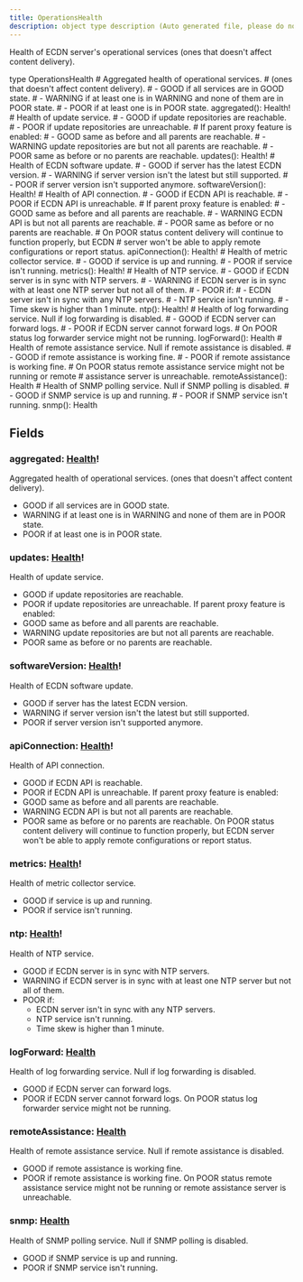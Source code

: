 ```yaml
---
title: OperationsHealth
description: object type description (Auto generated file, please do not modify)
---
```



Health of ECDN server's operational services
(ones that doesn't affect content delivery).

<GQLCodeSnippet>
<GQLLine><GQLKeyword>type</GQLKeyword> OperationsHealth <GQLOpen /></GQLLine>
<GQLLine> </GQLLine>
	<GQLLine><GQLTab /><GQLComment># Aggregated health of operational services.</GQLComment></GQLLine>
	<GQLLine><GQLTab /><GQLComment># (ones that doesn't affect content delivery).</GQLComment></GQLLine>
	<GQLLine><GQLTab /><GQLComment># - GOOD if all services are in GOOD state.</GQLComment></GQLLine>
	<GQLLine><GQLTab /><GQLComment># - WARNING if at least one is in WARNING and none of them are in POOR state.</GQLComment></GQLLine>
	<GQLLine><GQLTab /><GQLComment># - POOR if at least one is in POOR state.</GQLComment></GQLLine>
	<GQLLine><GQLTab /><GQLName>aggregated</GQLName>(): <GQLLink href="../../ecdn-api-enums/Health">Health</GQLLink><GQLOperator>!</GQLOperator></GQLLine>
<GQLLine> </GQLLine>
	<GQLLine><GQLTab /><GQLComment># Health of update service.</GQLComment></GQLLine>
	<GQLLine><GQLTab /><GQLComment># - GOOD if update repositories are reachable.</GQLComment></GQLLine>
	<GQLLine><GQLTab /><GQLComment># - POOR if update repositories are unreachable.</GQLComment></GQLLine>
	<GQLLine><GQLTab /><GQLComment># If parent proxy feature is enabled:</GQLComment></GQLLine>
	<GQLLine><GQLTab /><GQLComment># - GOOD same as before and all parents are reachable.</GQLComment></GQLLine>
	<GQLLine><GQLTab /><GQLComment># - WARNING update repositories are but not all parents are reachable.</GQLComment></GQLLine>
	<GQLLine><GQLTab /><GQLComment># - POOR same as before or no parents are reachable.</GQLComment></GQLLine>
	<GQLLine><GQLTab /><GQLName>updates</GQLName>(): <GQLLink href="../../ecdn-api-enums/Health">Health</GQLLink><GQLOperator>!</GQLOperator></GQLLine>
<GQLLine> </GQLLine>
	<GQLLine><GQLTab /><GQLComment># Health of ECDN software update.</GQLComment></GQLLine>
	<GQLLine><GQLTab /><GQLComment># - GOOD if server has the latest ECDN version.</GQLComment></GQLLine>
	<GQLLine><GQLTab /><GQLComment># - WARNING if server version isn't the latest but still supported.</GQLComment></GQLLine>
	<GQLLine><GQLTab /><GQLComment># - POOR if server version isn't supported anymore.</GQLComment></GQLLine>
	<GQLLine><GQLTab /><GQLName>softwareVersion</GQLName>(): <GQLLink href="../../ecdn-api-enums/Health">Health</GQLLink><GQLOperator>!</GQLOperator></GQLLine>
<GQLLine> </GQLLine>
	<GQLLine><GQLTab /><GQLComment># Health of API connection.</GQLComment></GQLLine>
	<GQLLine><GQLTab /><GQLComment># - GOOD if ECDN API is reachable.</GQLComment></GQLLine>
	<GQLLine><GQLTab /><GQLComment># - POOR if ECDN API is unreachable.</GQLComment></GQLLine>
	<GQLLine><GQLTab /><GQLComment># If parent proxy feature is enabled:</GQLComment></GQLLine>
	<GQLLine><GQLTab /><GQLComment># - GOOD same as before and all parents are reachable.</GQLComment></GQLLine>
	<GQLLine><GQLTab /><GQLComment># - WARNING ECDN API is but not all parents are reachable.</GQLComment></GQLLine>
	<GQLLine><GQLTab /><GQLComment># - POOR same as before or no parents are reachable.</GQLComment></GQLLine>
	<GQLLine><GQLTab /><GQLComment># On POOR status content delivery will continue to function properly, but ECDN</GQLComment></GQLLine>
	<GQLLine><GQLTab /><GQLComment># server won't be able to apply remote configurations or report status.</GQLComment></GQLLine>
	<GQLLine><GQLTab /><GQLName>apiConnection</GQLName>(): <GQLLink href="../../ecdn-api-enums/Health">Health</GQLLink><GQLOperator>!</GQLOperator></GQLLine>
<GQLLine> </GQLLine>
	<GQLLine><GQLTab /><GQLComment># Health of metric collector service.</GQLComment></GQLLine>
	<GQLLine><GQLTab /><GQLComment># - GOOD if service is up and running.</GQLComment></GQLLine>
	<GQLLine><GQLTab /><GQLComment># - POOR if service isn't running.</GQLComment></GQLLine>
	<GQLLine><GQLTab /><GQLName>metrics</GQLName>(): <GQLLink href="../../ecdn-api-enums/Health">Health</GQLLink><GQLOperator>!</GQLOperator></GQLLine>
<GQLLine> </GQLLine>
	<GQLLine><GQLTab /><GQLComment># Health of NTP service.</GQLComment></GQLLine>
	<GQLLine><GQLTab /><GQLComment># - GOOD if ECDN server is in sync with NTP servers.</GQLComment></GQLLine>
	<GQLLine><GQLTab /><GQLComment># - WARNING if ECDN server is in sync with at least one NTP server but not all of them.</GQLComment></GQLLine>
	<GQLLine><GQLTab /><GQLComment># - POOR if:</GQLComment></GQLLine>
	<GQLLine><GQLTab /><GQLComment>#   - ECDN server isn't in sync with any NTP servers.</GQLComment></GQLLine>
	<GQLLine><GQLTab /><GQLComment>#   - NTP service isn't running.</GQLComment></GQLLine>
	<GQLLine><GQLTab /><GQLComment>#   - Time skew is higher than 1 minute.</GQLComment></GQLLine>
	<GQLLine><GQLTab /><GQLName>ntp</GQLName>(): <GQLLink href="../../ecdn-api-enums/Health">Health</GQLLink><GQLOperator>!</GQLOperator></GQLLine>
<GQLLine> </GQLLine>
	<GQLLine><GQLTab /><GQLComment># Health of log forwarding service. Null if log forwarding is disabled.</GQLComment></GQLLine>
	<GQLLine><GQLTab /><GQLComment># - GOOD if ECDN server can forward logs.</GQLComment></GQLLine>
	<GQLLine><GQLTab /><GQLComment># - POOR if ECDN server cannot forward logs.</GQLComment></GQLLine>
	<GQLLine><GQLTab /><GQLComment># On POOR status log forwarder service might not be running.</GQLComment></GQLLine>
	<GQLLine><GQLTab /><GQLName>logForward</GQLName>(): <GQLLink href="../../ecdn-api-enums/Health">Health</GQLLink></GQLLine>
<GQLLine> </GQLLine>
	<GQLLine><GQLTab /><GQLComment># Health of remote assistance service. Null if remote assistance is disabled.</GQLComment></GQLLine>
	<GQLLine><GQLTab /><GQLComment># - GOOD if remote assistance is working fine.</GQLComment></GQLLine>
	<GQLLine><GQLTab /><GQLComment># - POOR if remote assistance is working fine.</GQLComment></GQLLine>
	<GQLLine><GQLTab /><GQLComment># On POOR status remote assistance service might not be running or remote</GQLComment></GQLLine>
	<GQLLine><GQLTab /><GQLComment># assistance server is unreachable.</GQLComment></GQLLine>
	<GQLLine><GQLTab /><GQLName>remoteAssistance</GQLName>(): <GQLLink href="../../ecdn-api-enums/Health">Health</GQLLink></GQLLine>
<GQLLine> </GQLLine>
	<GQLLine><GQLTab /><GQLComment># Health of SNMP polling service. Null if SNMP polling is disabled.</GQLComment></GQLLine>
	<GQLLine><GQLTab /><GQLComment># - GOOD if SNMP service is up and running.</GQLComment></GQLLine>
	<GQLLine><GQLTab /><GQLComment># - POOR if SNMP service isn't running.</GQLComment></GQLLine>
	<GQLLine><GQLTab /><GQLName>snmp</GQLName>(): <GQLLink href="../../ecdn-api-enums/Health">Health</GQLLink></GQLLine>
<GQLLine> </GQLLine>
<GQLLine><GQLClose /></GQLLine>
</GQLCodeSnippet>


## Fields

### aggregated: [Health](../ecdn-api-enums/Health)!
Aggregated health of operational services.
(ones that doesn't affect content delivery).
- GOOD if all services are in GOOD state.
- WARNING if at least one is in WARNING and none of them are in POOR state.
- POOR if at least one is in POOR state.


### updates: [Health](../ecdn-api-enums/Health)!
Health of update service.
- GOOD if update repositories are reachable.
- POOR if update repositories are unreachable.
If parent proxy feature is enabled:
- GOOD same as before and all parents are reachable.
- WARNING update repositories are but not all parents are reachable.
- POOR same as before or no parents are reachable.


### softwareVersion: [Health](../ecdn-api-enums/Health)!
Health of ECDN software update.
- GOOD if server has the latest ECDN version.
- WARNING if server version isn't the latest but still supported.
- POOR if server version isn't supported anymore.


### apiConnection: [Health](../ecdn-api-enums/Health)!
Health of API connection.
- GOOD if ECDN API is reachable.
- POOR if ECDN API is unreachable.
If parent proxy feature is enabled:
- GOOD same as before and all parents are reachable.
- WARNING ECDN API is but not all parents are reachable.
- POOR same as before or no parents are reachable.
On POOR status content delivery will continue to function properly, but ECDN
server won't be able to apply remote configurations or report status.


### metrics: [Health](../ecdn-api-enums/Health)!
Health of metric collector service.
- GOOD if service is up and running.
- POOR if service isn't running.


### ntp: [Health](../ecdn-api-enums/Health)!
Health of NTP service.
- GOOD if ECDN server is in sync with NTP servers.
- WARNING if ECDN server is in sync with at least one NTP server but not all of them.
- POOR if:
  - ECDN server isn't in sync with any NTP servers.
  - NTP service isn't running.
  - Time skew is higher than 1 minute.


### logForward: [Health](../ecdn-api-enums/Health)
Health of log forwarding service. Null if log forwarding is disabled.
- GOOD if ECDN server can forward logs.
- POOR if ECDN server cannot forward logs.
On POOR status log forwarder service might not be running.


### remoteAssistance: [Health](../ecdn-api-enums/Health)
Health of remote assistance service. Null if remote assistance is disabled.
- GOOD if remote assistance is working fine.
- POOR if remote assistance is working fine.
On POOR status remote assistance service might not be running or remote
assistance server is unreachable.


### snmp: [Health](../ecdn-api-enums/Health)
Health of SNMP polling service. Null if SNMP polling is disabled.
- GOOD if SNMP service is up and running.
- POOR if SNMP service isn't running.



